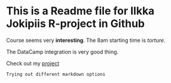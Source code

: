 # This is a Readme file for Ilkka Jokipiis R-project in Github

Course seems very **interesting**. The 8am starting time is *torture*.

The DataCamp integration is very good thing.

Check out my [project](https://github.com/jokiilk/IODS-project/)


```
Trying out different markdown options
```

